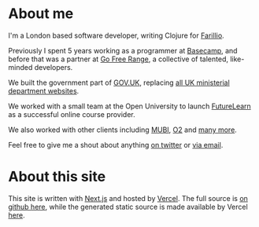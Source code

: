 

# About me

I'm a London based software developer, writing Clojure for <a href="https://farill.io">Farillio</a>.

Previously I spent 5 years working as a programmer at <a href="http://basecamp.com">Basecamp</a>, and before that was a partner at <a href="http://gofreerange.com">Go Free Range</a>,
a collective of talented, like-minded developers.

We built the government part of <a href="https://www.gov.uk">GOV.UK</a>,
replacing <a href="https://www.gov.uk/government/organisations">all UK ministerial
department websites</a>.

We worked with a small team at the Open University to launch <a href="https://www.futurelearn.com/">FutureLearn</a> as a successful online course
provider.

We also worked with other clients including <a href="https://mubi.com/">MUBI</a>, <a href="https://www.o2.co.uk">O2</a> and <a href="https://gofreerange.com/projects">many more</a>.

Feel free to give me a shout about anything <a href="https://twitter.com/messages/compose?recipient_id=806464&text=Hey+Tom">
on twitter</a> or <a href="mailto://tom@popdog.net">via email</a>.

# About this site

This site is written with <a href="https://nextjs.org">Next.js</a> and hosted by <a href="https://vercel.com/">Vercel</a>. The full source is <a href="https://github.com/tomafro/nextjs.tomafro.net">on github here</a>, while the generated static source is made available by Vercel <a href="/_src">here</a>.
